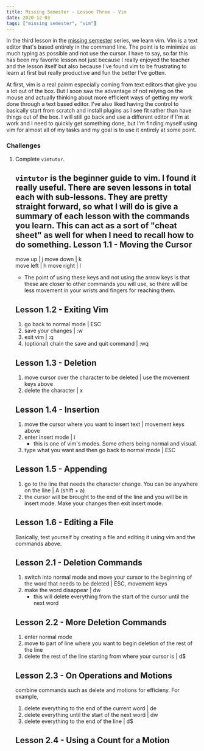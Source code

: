 ```yaml
---
title: Missing Semester - Lesson Three - Vim
date: 2020-12-03
tags: ["missing semester", "vim"]
---
```


In the third lesson in the [missing semester](https://missing.csail.mit.edu/) series, we learn vim. Vim is a text editor that's based entirely in the command line. The point is to minimize as much typing as possible and not use the cursor. I have to say, so far this has been my favorite lesson not just because I really enjoyed the teacher and the lesson itself but also because I've found vim to be frustrating to learn at first but really productive and fun the better I've gotten.

At first, vim is a real painm especially coming from text editors that give you a lot out of the box. But I soon saw the advantage of not relying on the mouse and actually thinking about more efficient ways of getting my work done through a text based editor. I've also liked having the control to basically start from scratch and install plugins as I see fit rather than have things out of the box. I will still go back and use a different editor if I'm at work and I need to quickly get something done, but I'm finding myself using vim for almost all of my tasks and my goal is to use it entirely at some point.

### Challenges

1. Complete `vimtutor`.

	`vimtutor` is the beginner guide to vim. I found it really useful. There are seven lessons in total each with sub-lessons. They are pretty straight forward, so what I will do is give a summary of each lesson with the commands you learn. This can act as a sort of "cheat sheet" as well for when I need to recall how to do something.
	Lesson 1.1 - Moving the Cursor
	---
	move up | j
	move down | k	
	move left | h
	move right | l
	- The point of using these keys and not using the arrow keys is that these are closer to other commands you will use, so there will be less movement in your wrists and fingers for reaching them.

	Lesson 1.2 - Exiting Vim
	---
	1. go back to normal mode | ESC
	2. save your changes | :w
	3. exit vim | :q
	4. (optional) chain the save and quit command | :wq

	Lesson 1.3 - Deletion
	---
	1. move cursor over the character to be deleted | use the movement keys above
	2. delete the character | x

	Lesson 1.4 - Insertion
	---
	1. move the cursor where you want to insert text | movement keys above
	2. enter insert mode | i 
		- this is one of vim's modes. Some others being normal and visual.
	3. type what you want and then go back to normal mode | ESC

	Lesson 1.5 - Appending
	---
	1. go to the line that needs the character change. You can be anywhere on the line | A (shift + a)
	2. the cursor will be brought to the end of the line and you will be in insert mode. Make your changes then exit insert mode.

	Lesson 1.6 - Editing a File
	---
	Basically, test yourself by creating a file and editing it using vim and the commands above.	

	Lesson 2.1 - Deletion Commands
	---
	1. switch into normal mode and  move your cursor to the beginning of the word that needs to be deleted | ESC, movement keys 
	2. make the word disappear | dw
		- this will delete everything from the start of the cursor until the next word

	Lesson 2.2 - More Deletion Commands
	---
	1. enter normal mode
	2. move to part of line where you want to begin deletion of the rest of the line
	3. delete the rest of the line starting from where your cursor is | d$ 

	Lesson 2.3 - On Operations and Motions
	---
	combine commands such as delete and motions for efficieny. For example,
	1. delete everything to the end of the current word | de
	2. delete everything until the start of the next word | dw
	3. delete everything to the end of the line | d$

	Lesson 2.4 - Using a Count for a Motion
	---
	





